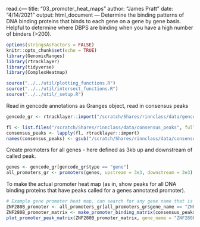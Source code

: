 read.c---
title: "03_promoter_heat_maps"
author: "James Pratt"
date: "4/14/2021"
output: html_document
---
Determine the binding patterns of DNA binding proteins that binds to each gene on a gene by gene basis. Helpful to determine where DBPS are binding when you have a high number of binders (>200). 

```r
options(stringsAsFactors = FALSE)
knitr::opts_chunk$set(echo = TRUE)
library(GenomicRanges)
library(rtracklayer)
library(tidyverse)
library(ComplexHeatmap)

source("../../util/plotting_functions.R")
source("../../util/intersect_functions.R")
source("../../util/_setup.R")
```

Read in gencode annotations as Granges object, read in consensus peaks

```r
gencode_gr <- rtracklayer::import("/scratch/Shares/rinnclass/data/gencode.v32.annotation.gtf")

fl <- list.files("/scratch/Shares/rinnclass/data/consensus_peaks", full.names = TRUE)
consensus_peaks <- lapply(fl, rtracklayer::import)
names(consensus_peaks) <- gsub("/scratch/Shares/rinnclass/data/consensus_peaks/|.bed", "", fl)
```

Create promoters for all genes - here defined as 3kb up and downstream of called peak.

```r
genes <- gencode_gr[gencode_gr$type == "gene"]
all_promoters_gr <- promoters(genes, upstream = 3e3, downstream = 3e3)
```

To make the actual promoter heat map (as in, show peaks for all DNA binding proteins that have peaks called for a genes annotated promoter).

```r
# Example gene promoter heat map, can search for any gene name that is in the all_promoters_gr - use the num_peaks_df to determine genes of interest. 
ZNF280B_promoter <- all_promoters_gr[all_promoters_gr$gene_name == "ZNF280B"]
ZNF280B_promoter_matrix <- make_promoter_binding_matrix(consensus_peaks, firre_promoter)
plot_promoter_peak_matrix(ZNF280B_promoter_matrix, gene_name = "ZNF280B", save_pdf = TRUE)
```